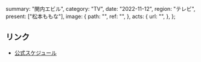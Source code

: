   summary: "関内エビル",
  category: "TV",
  date: "2022-11-12",
  region: "テレビ",
  present: ["松本ももな"],
  image: {
    path: "",
    ref: "",
  },
  acts: {
    url: "",
  },
};

## リンク

- [公式スケジュール](https://takanenonadeshiko.jp/?p=540)
